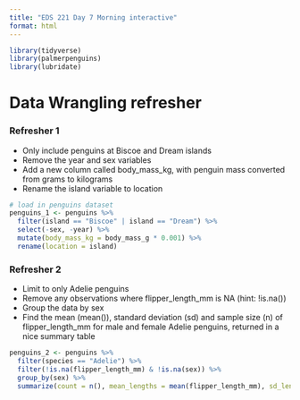```yaml
---
title: "EDS 221 Day 7 Morning interactive"
format: html
---
```


```r
library(tidyverse)
library(palmerpenguins)
library(lubridate)
```


# Data Wrangling refresher 

### Refresher 1
- Only include penguins at Biscoe and Dream islands
- Remove the year and sex variables
- Add a new column called body_mass_kg, with penguin mass converted from grams to kilograms
- Rename the island variable to location
```r
# load in penguins dataset 
penguins_1 <- penguins %>%
  filter(island == "Biscoe" | island == "Dream") %>%
  select(-sex, -year) %>% 
  mutate(body_mass_kg = body_mass_g * 0.001) %>% 
  rename(location = island)
```


### Refresher 2
- Limit to only Adelie penguins
- Remove any observations where flipper_length_mm is NA (hint: !is.na())
- Group the data by sex
- Find the mean (mean()), standard deviation (sd) and sample size (n) of flipper_length_mm for male and female Adelie penguins, returned in a nice summary table
```r
penguins_2 <- penguins %>% 
  filter(species == "Adelie") %>% 
  filter(!is.na(flipper_length_mm) & !is.na(sex)) %>% 
  group_by(sex) %>% 
  summarize(count = n(), mean_lengths = mean(flipper_length_mm), sd_lenght = sd(flipper_length_mm))

```




